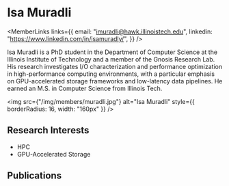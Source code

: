 
# Isa Muradli

<div style={{display: 'flex', flexDirection: 'row'}}>

<div style={{flex: 1, display: 'flex', flexDirection: 'column'}}>

<MemberLinks
  links={{
    email: "imuradli@hawk.illinoistech.edu",
    linkedin: "https://www.linkedin.com/in/isamuradly/",
  }}
/>

Isa Muradli is a PhD student in the Department of Computer Science at the  Illinois Institute of Technology and a member of the Gnosis Research Lab.  His research investigates I/O characterization and performance optimization  in high-performance computing environments, with a particular emphasis on  GPU-accelerated storage frameworks and low-latency data pipelines. He earned  an M.S. in Computer Science from Illinois Tech.

</div>

<div style={{paddingLeft: 32}}>

<img
  src={"/img/members/muradli.jpg"}
  alt="Isa Muradli"
  style={{ borderRadius: 16, width: "160px" }}
/>

</div>

</div>

## Research Interests

- HPC
- GPU-Accelerated Storage

## Publications

<MemberPublications authorShortName="I. Muradli" />
